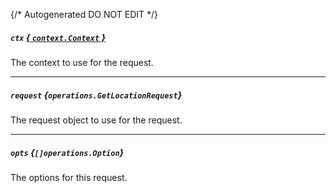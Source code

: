 {/* Autogenerated DO NOT EDIT  */}

##### `ctx` [*{ `context.Context` }*](https://pkg.go.dev/context#Context)
The context to use for the request.

---
##### `request` *{`operations.GetLocationRequest`}*
The request object to use for the request.
<Collapsible openLabel={Labels.showProperties} closeLabel={Labels.hideProperties}>
    <GetLocationRequest/>
</Collapsible>

---
##### `opts` *{`[]operations.Option`}*
The options for this request.



